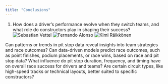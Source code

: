 ```yaml
---
title: "Conclusions"
---
```


1. How does a driver’s performance evolve when they switch teams, and what role do constructors play in shaping their success?
![Sebastian Vettel](../../data/eda/PointsOverSeason_Drivers/seb.png)
![Fernando Alonso](../../data/eda/PointsOverSeason_Drivers/alonso.png)
![Kimi Räikkönen](../../data/eda/PointsOverSeason_Drivers/kimi.png)


Can patterns or trends in pit stop data reveal insights into team strategies and race outcomes?
Can data-driven models predict race outcomes, such as point finishes, podium placements, or race wins, based on race and pit stop data?
What influence do pit stop duration, frequency, and timing have on overall race success for drivers and teams?
Are certain circuit types, like high-speed tracks or technical layouts, better suited to specific constructors?